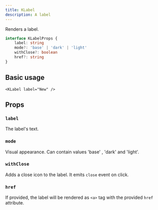 ```yaml
---
title: KLabel
description: A label
---
```



Renders a label.

<KLabel label="New" mode="base" />
<KLabel label="New" mode="base" with-close />
<KLabel label="New" mode="dark" />
<KLabel label="New" mode="light" />

```ts
interface KLabelProps {
    label: string
    mode?: 'base' | 'dark' | 'light'
    withClose?: boolean
    href?: string
}
```


## Basic usage

```vue
<KLabel label="New" />

```

## Props

### `label`

The label's text.

### `mode`

Visual appearance. Can contain values 'base' , 'dark' and 'light'.

### `withClose`

Adds a close icon to the label. It emits `close` event on click.

### `href`

If provided, the label will be rendered as `<a>` tag with the
provided `href` attribute.
